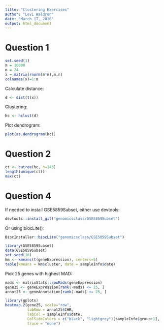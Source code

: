 ```yaml
---
title: "Clustering Exercises"
author: "Levi Waldron"
date: "March 17, 2016"
output: html_document
---
```


# Question 1

```r
set.seed(1)
m = 10000
n = 24
x = matrix(rnorm(m*n),m,n)
colnames(x)=1:n
```

Calculate distance:
```r
d <- dist(t(x))
```

Clustering:
```r
hc <- hclust(d)
```

Plot dendrogram:

```r
plot(as.dendrogram(hc))
```


# Question 2

```r
ct <- cutree(hc, h=143)
length(unique(ct))
max(ct)
```

# Question 4

If needed to install GSE5859Subset, either use devtools:

```r
devtools::install_git("genomicsclass/GSE5859Subset")
```

Or using biocLite():
```r
BiocInstaller::biocLite("genomicsclass/GSE5859Subset")
```

```r
library(GSE5859Subset)
data(GSE5859Subset)
set.seed(10)
km <- kmeans(t(geneExpression), centers=5)
table(kmeans = km$cluster, date = sampleInfo$date)
```

Pick 25 genes with highest MAD:

```r
mads <- matrixStats::rowMads(geneExpression)
gene25 <- geneExpression[rank(-mads) <= 25, ]
annot25 <- geneAnnotation[rank(-mads) <= 25, ]
```

```r
library(gplots)
heatmap.2(gene25, scale="row", 
          labRow = annot25$CHR, 
          labCol = sampleInfo$date,
          ColSideColors = c("black", "lightgrey")[sampleInfo$group+1], 
          trace = "none")
```


